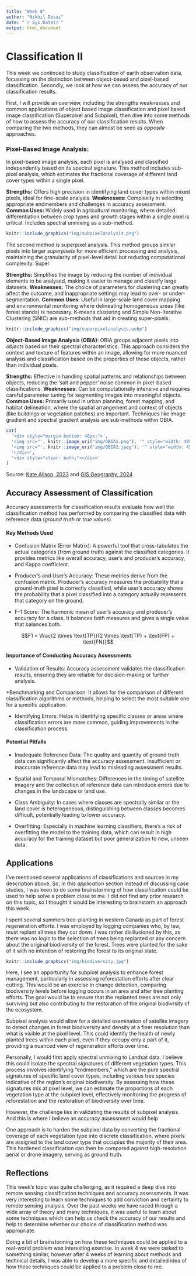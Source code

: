 ```yaml
---
title: "Week 8"
author: "Nikhil Desai"
date: "`r Sys.Date()`"
output: html_document
---
```


# Classification II

This week we continued to study classification of earth observation data, focussing on the distinction between object-based and pixel-based classification. Secondly, we look at how we can assess the accuracy of our classification results. 

First, I will provide an overview, including the strengths weaknesses and common applications of object based image classification and pixel based image classification (Superpixel and Subpixel), then dive into some methods of how to assess the accuracy of our classification results. When comparing the two methods, they can almost be seen as *opposite* approaches.

### **Pixel-Based Image Analysis**:

In pixel-based image analysis, each pixel is analysed and classified independently based on its spectral signature. This method includes sub-pixel analysis, which estimates the fractional coverage of different land cover types within a single pixel.

**Strengths:** Offers high precision in identifying land cover types within mixed pixels, ideal for fine-scale analysis. 
**Weaknesses:** Complexity in selecting appropriate endmembers and challenges in accuracy assessment. 
**Common Uses:** Widely used in agricultural monitoring, where detailed differentiation between crop types and growth stages within a single pixel is critical. Includes spectral unmixing as a sub-method.

```r
knitr::include_graphics("img/subpixelanalysis.png")
```

The second method is superpixel analysis. This method groups similar pixels into larger *superpixels* for more efficient processing and analysis, maintaining the granularity of pixel-level detail but reducing computational complexity. Super

**Strengths:** Simplifies the image by reducing the number of individual elements to be analysed, making it easier to manage and classify large datasets. 
**Weaknesses:** The choice of parameters for clustering can greatly affect the outcome, and inappropriate settings may lead to over- or under-segmentation. 
**Common Uses:** Useful in large-scale land cover mapping and environmental monitoring where delineating homogeneous areas (like forest stands) is necessary. K-means clustering and Simple Non-Iterative Clustering (SNIC) are sub-methods that aid in creating super-pixels.

```r
knitr::include_graphics("img/superpixelanalysis.webp")
```

**Object-Based Image Analysis (OBIA)**: OBIA groups adjacent pixels into *objects* based on their spectral characteristics. This approach considers the context and texture of features within an image, allowing for more nuanced analysis and classification based on the properties of these objects, rather than individual pixels.

**Strengths:** Effective in handling spatial patterns and relationships between objects, reducing the 'salt and pepper' noise common in pixel-based classifications. **Weaknesses:** Can be computationally intensive and requires careful parameter tuning for segmenting images into meaningful objects. **Common Uses:** Primarily used in urban planning, forest mapping, and habitat delineation, where the spatial arrangement and context of objects (like buildings or vegetation patches) are important. Techniques like image gradient and spectral gradient analysis are sub-methods within OBIA.

```r
cat(
  '<div style="margin-bottom: 40px;">',
  '<img src="', knitr::image_uri("img/OBIA1.png"), '" style="width: 49%; float: left; margin-right: 2%;" />',
  '<img src="', knitr::image_uri("img/OBIA2.jpeg"), '" style="width: 45.5%; float: right;" />',
  '</div>',
  '<div style="clear: both;"></div>'
)
```

Source: [Kate Alison, 2023](https://www.udemy.com/course/object-based-image-analysis-classification-in-qgisarcgis/) and [GIS Geography, 2024](https://gisgeography.com/obia-object-based-image-analysis-geobia/)

## Accuracy Assessment of Classification

Accuracy assessments for classification results evaluate how well the classification method has performed by comparing the classified data with reference data (*ground truth* or *true* values).

#### Key Methods Used

-   Confusion Matrix (Error Matrix): A powerful tool that cross-tabulates the actual categories (from ground truth) against the classified categories. It provides metrics like overall accuracy, user’s and producer’s accuracy, and Kappa coefficient.

-   Producer’s and User’s Accuracy: These metrics derive from the confusion matrix. Producer's accuracy measures the probability that a ground-truth pixel is correctly classified, while user's accuracy shows the probability that a pixel classified into a category actually represents that category on the ground.

-   F-1 Score:  The harmonic mean of user’s accuracy and producer’s accuracy for a class. It balances both measures and gives a single value that balances both.

$$F1 = \frac{2 \times \text{TP}}{2 \times \text{TP} + \text{FP} + \text{FN}}$$

#### Importance of Conducting Accuracy Assessments

-   Validation of Results: Accuracy assessment validates the classification results, ensuring they are reliable for decision-making or further analysis.

*Benchmarking and Comparison: It allows for the comparison of different classification algorithms or methods, helping to select the most suitable one for a specific application.

-   Identifying Errors: Helps in identifying specific classes or areas where classification errors are more common, guiding improvements in the classification process.

#### Potential Pitfalls

-   Inadequate Reference Data: The quality and quantity of ground truth data can significantly affect the accuracy assessment. Insufficient or inaccurate reference data may lead to misleading assessment results.

-   Spatial and Temporal Mismatches: Differences in the timing of satellite imagery and the collection of reference data can introduce errors due to changes in the landscape or land use.

-   Class Ambiguity: In cases where classes are spectrally similar or the land cover is heterogeneous, distinguishing between classes becomes difficult, potentially leading to lower accuracy.

-   Overfitting: Especially in machine learning classifiers, there's a risk of overfitting the model to the training data, which can result in high accuracy for the training dataset but poor generalization to new, unseen data.

## Applications

I've mentioned several applications of classifications and sources in my description above. So, in this *application* section instead of discussing case studies, I was keen to do some brainstorming of how classification could be used to help solve a problem close to me. I did not find any prior research on this topic, so I thought it would be interesting to brainstorm an approach this week.

I spent several summers tree-planting in western Canada as part of forest regeneration efforts. I was employed by logging companies who, by law, must replant all tress they cut down. I was rather disillusioned by this, as there was no logic to the selection of trees being replanted or any concern about the original biodiversity of the forest. Trees were planted for the sake of it with no intention of restoring the forest to its original state.

```r
knitr::include_graphics("img/biodiversity.jpg")
```

Here, I see an opportunity for subpixel analysis to enhance forest management, particularly in assessing reforestation efforts after clear cutting. This would be an exercise in change detection, comparing biodiversity levels before logging occurs in an area and after tree planting efforts. The goal would be to ensure that the replanted trees are not only surviving but also contributing to the restoration of the original biodivrsity of the ecosystem.

Subpixel analysis would allow for a detailed examination of satellite imagery to detect changes in forest biodiversity and density at a finer resolution than what is visible at the pixel level. This could identify the health of newly planted trees within each pixel, even if they occupy only a part of it, providing a nuanced view of regeneration efforts over time.

Personally, I would first apply spectral unmixing to Landsat data. I believe this could isolate the spectral signatures of different vegetation types. This process involves identifying "endmembers," which are the pure spectral signatures of specific land cover types, including various tree species indicative of the region's original biodiversity. By assessing how these signatures mix at pixel level, we can estimate the proportions of each vegetation type at the subpixel level, effectively monitoring the progress of reforestation and the restoration of biodiversity over time.

However, the challenge lies in validating the results of subpixel analysis. And this is where I believe an accuracy assessment would help

One approach is to harden the subpixel data by converting the fractional coverage of each vegetation type into discrete classification, where pixels are assigned to the land cover type that occupies the majority of their area. This hardened classification can then be compared against high-resolution aerial or drone imagery, serving as ground truth.

## Reflections

This week's topic was quite challenging, as it required a deep dive into remote sensing classification techniques and accuracy assessments. It was very interesting to learn some techniques to add conviction and certainty to remote sensing analysis. Over the past weeks we have raced through a wide array of theory and many techniques, it was useful to learn about some techniques which can help us check the accuracy of our results and help to determine whether our choice of classification method was appropriate.

Doing a bit of brainstorming on how these techniques could be applied to a real-world problem was interesting exercise. In week 4 we were tasked to something similar, however after 4 weeks of learning about methods and technical details, I was able to develop a more specific and detailed idea of how these techniques could be applied to a problem close to me.